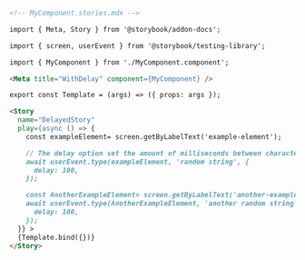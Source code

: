 ```md
<!-- MyComponent.stories.mdx -->

import { Meta, Story } from '@storybook/addon-docs';

import { screen, userEvent } from '@storybook/testing-library';

import { MyComponent } from './MyComponent.component';

<Meta title="WithDelay" component={MyComponent} />

export const Template = (args) => ({ props: args });

<Story
  name="DelayedStory"
  play={async () => {
    const exampleElement= screen.getByLabelText('example-element');

    // The delay option set the amount of milliseconds between characters being typed
    await userEvent.type(exampleElement, 'random string', {
      delay: 100,
    });

    const AnotherExampleElement= screen.getByLabelText('another-example-element');
    await userEvent.type(AnotherExampleElement, 'another random string', {
      delay: 100,
    });
  }} >
  {Template.bind({})}
</Story>
```